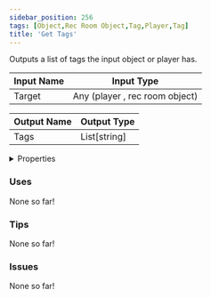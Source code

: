 ```yaml
---
sidebar_position: 256
tags: [Object,Rec Room Object,Tag,Player,Tag]
title: 'Get Tags'
---
```


Outputs a list of tags the input object or player has.




<EsbSvg />

| Input Name | Input Type |
|-----------|-----------|
| Target | Any (player , rec room object) |

| Output Name | Output Type |
|-----------|-----------|
| Tags | List[string] |


<details>
  <summary>Properties</summary>
  <div>
    <div>
    <table>
      <thead>
        <tr>
          <th>Is beta required?</th>
          <th>❌</th>
        </tr>
        <tr>
          <th>Is this chip a trolling risk?</th>
          <th>❌</th>
        </tr>
        <tr>
          <th>Is this chip a role assignment risk?</th>
          <th>❌</th>
        </tr>
        <tr>
          <th>Chip UUID</th>
          <th>e67cfcb7-03e8-4152-ba41-af8ca61d93fb</th>
        </tr>
      </thead>
    </table>
    </div>
  </div>
</details>

### Uses

None so far!

### Tips

None so far!

### Issues

None so far!
